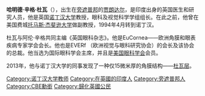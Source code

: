 {{unreferenced|time=2014-03-23T07:42:47+00:00}}
'''哈明德·辛格·杜瓦'''（{{bd|20世纪|||catIdx=D}}），出生在[[旁遮普邦|旁遮普邦]]的[[贾朗达尔|贾朗达尔]]，是印度出身的英国医生和研究人员，他是英国[[诺丁汉大学|诺丁汉大学]]教授，眼科及视觉科学学组组长。在此之前，他曾在美国费城[[托马斯·杰斐逊大学|托马斯·杰斐逊大学]]做副教授，1994年4月转到诺丁汉。

杜瓦与阿伦·辛格共同主编《英国眼科杂志》。他是EuCornea——欧洲角膜和眼表疾病专家学会会长。他也是EVERf （欧洲视觉与眼科研究协会）的会长及该协会的总裁。他当选为国际眼科学会主席，并且是[[美国眼科学会|美国眼科学会]]会员。

2013年，他与诺丁汉大学的同事发现了一种仅15微米厚的角膜结构——[[杜瓦层|杜瓦层]]。

{{印度人物小作品}}
[[Category:诺丁汉大学教师|Category:诺丁汉大学教师]]
[[Category:在英國的印度人|Category:在英國的印度人]]
[[Category:旁遮普邦人|Category:旁遮普邦人]]
[[Category:CBE勳銜|Category:CBE勳銜]]
[[Category:歸化英國公民|Category:歸化英國公民]]
